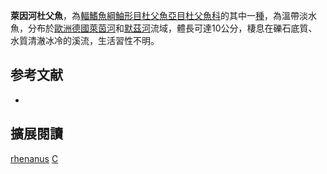 {{Speciesbox
| name = 萊因河杜父魚
| image = 
| image_width = 250px
| status = LC
| status_system = IUCN3.1
| genus = Cottus
| species = rhenanus
| authority = Freyhof, Kottelat & Nolte, 2005
| synonyms = 
}}
'''萊因河杜父魚'''，為[[輻鰭魚綱|輻鰭魚綱]][[鮋形目|鮋形目]][[杜父魚亞目|杜父魚亞目]][[杜父魚科|杜父魚科]]的其中一[[種|種]]，為溫帶淡水魚，分布於[[歐洲|歐洲]][[德國|德國]][[萊茵河|萊茵河]]和[[默茲河|默茲河]]流域，體長可達10公分，棲息在礫石底質、水質清澈冰冷的溪流，生活習性不明。

== 参考文献 ==
*{{FishBase_species|genus=Cottus|species=rhenanus|year=2014|month=5}}

== 擴展閱讀 ==
{{refbegin}}
{{wikispecies-inline|Cottus rhenanus|萊因河杜父魚}}
{{refend}}
{{Taxonbar|from=Q2147688}}

[[Category:杜父魚屬|rhenanus]]
[[Category:2005年描述的鱼类|C]]

{{鮋形目小作品}}